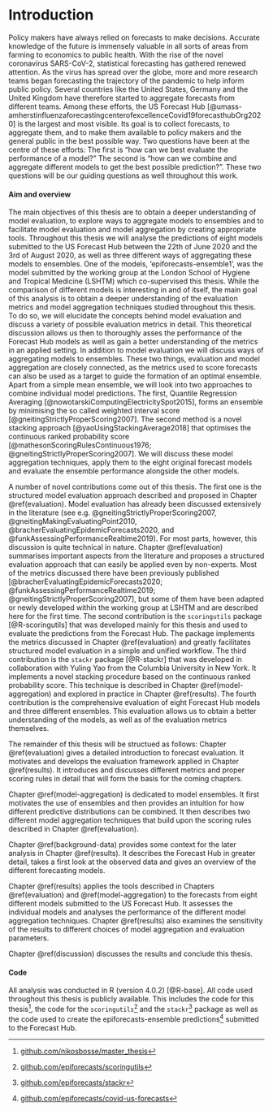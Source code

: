 # Introduction {#intro}

Policy makers have always relied on forecasts to make decisions. Accurate knowledge of the future is immensely valuable in all sorts of areas from farming to economics to public health. With the rise of the novel coronavirus SARS-CoV-2, statistical forecasting has gathered renewed attention. As the virus has spread over the globe, more and more research teams began forecasting the trajectory of the pandemic to help inform public policy. Several countries like the United States, Germany and the United Kingdom have therefore started to aggregate forecasts from different teams. Among these efforts, the US Forecast Hub [@umass-amherstinfluenzaforecastingcenterofexcellenceCovid19forecasthubOrg2020] is the largest and most visible. Its goal is to collect forecasts, to aggregate them, and to make them available to policy makers and the general public in the best possible way. Two questions have been at the centre of these efforts: The first is "how can we best evaluate the performance of a model?" The second is "how can we combine and aggregate different models to get the best possible prediction?". These two questions will be our guiding questions as well throughout this work. 

#### Aim and overview {-}

The main objectives of this thesis are to obtain a deeper understanding of model evaluation, to explore ways to aggregate models to ensembles and to facilitate model evaluation and model aggregation by creating appropriate tools. Throughout this thesis we will analyse the predictions of eight models submitted to the US Forecast Hub between the 22th of June 2020 and the 3rd of August 2020, as well as three different ways of aggregating these models to ensembles. One of the models, 'epiforecasts-ensemble1', was the model submitted by the working group at the London School of Hygiene and Tropical Medicine (LSHTM) which co-supervised this thesis. While the comparison of different models is interesting in and of itself, the main goal of this analysis is to obtain a deeper understanding of the evaluation metrics and model aggregation techniques studied throughout this thesis. To do so, we will elucidate the concepts behind model evaluation and discuss a variety of possible evaluation metrics in detail. This theoretical discussion allows us then to thoroughly asses the performance of the Forecast Hub models as well as gain a better understanding of the metrics in an applied setting. In addition to model evaluation we will discuss ways of aggregating models to ensembles. These two things, evaluation and model aggregation are closely connected, as the metrics used to score forecasts can also be used as a target to guide the formation of an optimal ensemble. Apart from a simple mean ensemble, we will look into two approaches to combine individual model predictions. The first, Quantile Regression Averaging [@nowotarskiComputingElectricitySpot2015], forms an ensemble by minimising the so called weighted interval score [@gneitingStrictlyProperScoring2007]. The second method is a novel stacking approach [@yaoUsingStackingAverage2018] that optimises the continuous ranked probability score [@mathesonScoringRulesContinuous1976; @gneitingStrictlyProperScoring2007]. We will discuss these model aggregation techniques, apply them to the eight original forecast models and evaluate the ensemble performance alongside the other models. 

A number of novel contributions come out of this thesis. The first one is the structured model evaluation approach described and proposed in Chapter \@ref(evaluation). Model evaluation has already been discussed extensively in the literature (see e.g. @gneitingStrictlyProperScoring2007, @gneitingMakingEvaluatingPoint2010, @bracherEvaluatingEpidemicForecasts2020, and @funkAssessingPerformanceRealtime2019). For most parts, however, this discussion is quite technical in nature. Chapter \@ref(evaluation) summarises important aspects from the literature and proposes a structured evaluation approach that can easily be applied even by non-experts. Most of the metrics discussed there have been previously published [@bracherEvaluatingEpidemicForecasts2020; @funkAssessingPerformanceRealtime2019; @gneitingStrictlyProperScoring2007], but some of them have been adapted or newly developed within the working group at LSHTM and are described here for the first time. The second contribution is the `scoringutils` package [@R-scoringutils] that was developed mainly for this thesis and used to evaluate the predictions from the Forecast Hub. The package implements the metrics discussed in Chapter \@ref(evaluation) and greatly facilitates structured model evaluation in a simple and unified workflow. The third contribution is the `stackr` package [@R-stackr] that was developed in collaboration with Yuling Yao from the Columbia University in New York. It implements a novel stacking procedure based on the continuous ranked probability score. This technique is described in Chapter \@ref(model-aggregation) and explored in practice in Chapter \@ref(results). The fourth contribution is the comprehensive evaluation of eight Forecast Hub models and three different ensembles. This evaluation allows us to obtain a better understanding of the models, as well as of the evaluation metrics themselves. 

The remainder of this thesis will be structued as follows: Chapter \@ref(evaluation) gives a detailed introduction to forecast evaluation. It motivates and develops the evaluation framework applied in Chapter \@ref(results). It introduces and discusses different metrics and proper scoring rules in detail that will form the basis for the coming chapters. 

Chapter \@ref(model-aggregation) is dedicated to model ensembles. It first motivates the use of ensembles and then provides an intuition for how different predictive distributions can be combined. It then describes two different model aggregation techniques that build upon the scoring rules described in Chapter \@ref(evaluation). 

Chapter \@ref(background-data) provides some context for the later analysis in Chapter \@ref(results). It describes the Forecast Hub in greater detail, takes a first look at the observed data and gives an overview of the different forecasting models. 

Chapter \@ref(results) applies the tools described in Chapters \@ref(evaluation) and \@ref(model-aggregation) to the forecasts from eight different models submitted to the US Forecast Hub. It assesses the individual models and analyses the performance of the different model aggregation techniques. Chapter \@ref(results) also examines the sensitivity of the results to different choices of model aggregation and evaluation parameters.

Chapter \@ref(discussion) discusses the results and conclude this thesis. 






<!-- ## Scope, context, and personal contribution -->

<!-- This thesis is in part built on work that comes out of a research collaboration with the group led by Sebastian Funk at the London School of Hygiene and Tropical Medicine (LSHTM) that started in January 2020. The original goal back then was to work on forecasting for Ebola cases in Kongo. The idea was to use the effective reproduction number $R_t$, i.e. the average number of people each infected person at time $t$ will infect themselves, to improve case forecasts. At that time I had worked on an implementation of Bayesian Structural Time Series models (BSTS) in Stan. In late January priorities quickly changed with the emergence of Covid-18.  -->

<!-- In February, I contributed to a branching process model [@hellewellFeasibilityControllingCOVID192020] that simulated potential trajectories the epidemic could take given different levels of contact tracing and asymptomatic spreaders. This work is largely unrelated to this master thesis.  -->

<!-- In March, the focus of the working group shifted towards estimating the effective reproduction number $R_t$ and making these estimates available online at epiforecasts.io/covid. My priority then was again $R_t$ based forecasting for Covid-19 cases using BSTS and other timeseries models. Much of that work is now merged into an R package called `EpiSoon` [@R-EpiSoon]. The package was used to generate short term forecasts on the epiforecasts.io website and also to generate predictions that entered the ensemble forecast for US death numbers discussed in Chapter \@ref(background-data).  -->

<!-- In order to be able to evaluate the forecasts I started working on an R package called `scoringuitls` [@R-scoringutils] that uses a variety of different metrics to conveniently evaluate forecasts. Some of the metrics we propose in the package are new, others have been widely used in the past (See e.g. @funkAssessingPerformanceRealtime2019, @gneitingStrictlyProperScoring2007, @gneitingProbabilisticForecastsCalibration2007, and @bracherEvaluatingEpidemicForecasts2020). A substantial part of building and coding up the `scoringutils` evaluation framework has happened as part of this thesis from May to August. Beyond this thesis, the packages has been used to evaluate our US forecasts as well as forecasts submitted to the Scientific Pandemic Influenza Group on Modelling (SPI-M) in the UK.  -->

<!-- In late April I began officially working on this master thesis. As stated above, this work focuses on two main topics: forecast evaluation and aggreagation of individual prediction models. To tackle the second topic I started the development of a package called `stackr` [@R-stackr] in late April. This package uses the Continuous Ranked Probability Score (CRPS), a proper scoring rule to create an ensemble that minimises discrepancy between the predictive distribution and the true observed data (see Chapters \@ref(evaluation) and \@ref(model-aggregation). This package was developed in collaboration with Yuling Yao at Columbia University in New York.  -->

<!-- In June, the working group started contributing to Forecast Hub run by the @@umass-amherstinfluenzaforecastingcenterofexcellenceCovid19forecasthubOrg2020. The model we submitted, 'epiforecasts-ensemble1', will be discussed in greater depth in Chapter \@ref(background-data). I contributed to the development of the pipeline, but mainly focused on evaluating and aggregating our forecasts.  -->

<!-- ## Outline of this thesis -->

<!-- The remainder of this thesis is structured as follows:  -->

#### Code {-}

All analysis was conducted in R (version 4.0.2) [@R-base]. All code used throughout this thesis is publicly available. This includes the code for this thesis^[[github.com/nikosbosse/master_thesis](https://github.com/nikosbosse/master_thesis)], the code for the `scoringutils`^[[github.com/epiforecasts/scoringutils](https://github.com/epiforecasts/scoringutils)] and the `stackr`^[[github.com/epiforecasts/stackr](https://github.com/epiforecasts/stackr)] package as well as the code used to create the epiforecasts-ensemble predictions^[[github.com/epiforecasts/covid-us-forecasts](https://github.com/epiforecasts/covid-us-forecasts)] submitted to the Forecast Hub. 






